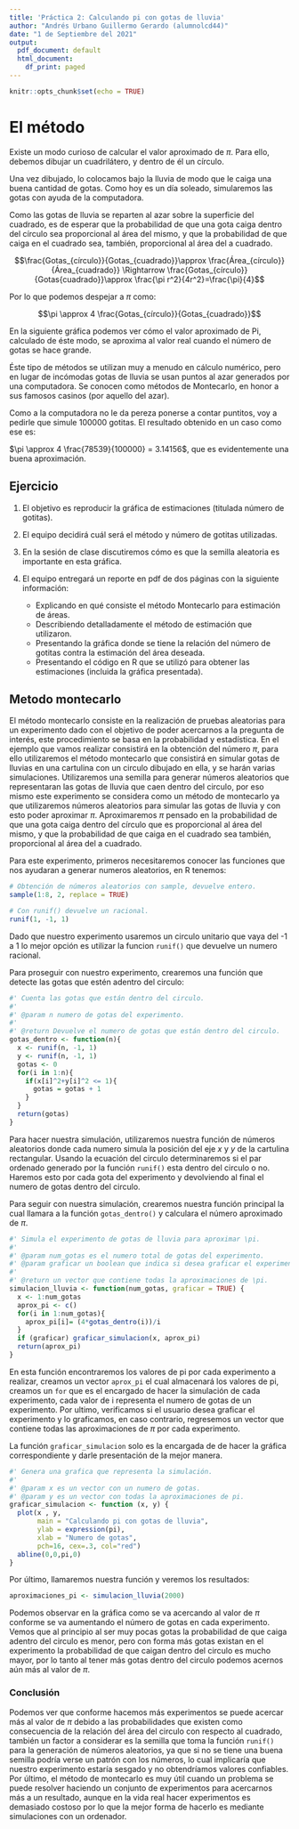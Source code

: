 ```yaml
---
title: 'Práctica 2: Calculando pi con gotas de lluvia'
author: "Andrés Urbano Guillermo Gerardo (alumnolcd44)"
date: "1 de Septiembre del 2021"
output:
  pdf_document: default
  html_document:
    df_print: paged
---
```


```r
knitr::opts_chunk$set(echo = TRUE)
```

# El método

Existe un modo curioso de calcular el valor aproximado de $\pi$. Para ello, debemos dibujar un cuadrilátero, y dentro de él un círculo.

Una vez dibujado, lo colocamos bajo la lluvia de modo que le caiga una buena cantidad de gotas. Como hoy es un día soleado, simularemos las gotas con ayuda de la computadora.

<!-- Here image -->

Como las gotas de lluvia se reparten al azar sobre la superficie del cuadrado, es de esperar que la probabilidad de que una gota caiga dentro del círculo sea proporcional al área del mismo, y que la probabilidad de que caiga en el cuadrado sea, también, proporcional al área del a cuadrado.

$$\frac{Gotas_{círculo}}{Gotas_{cuadrado}}\approx \frac{Área_{círculo}}{Área_{cuadrado}} \Rightarrow \frac{Gotas_{círculo}}{Gotas{cuadrado}}\approx \frac{\pi r^2}{4r^2}=\frac{\pi}{4}$$

Por lo que podemos despejar a $\pi$ como:

$$\pi \approx 4 \frac{Gotas_{círculo}}{Gotas_{cuadrado}}$$

En la siguiente gráfica podemos ver cómo el valor aproximado de Pi, calculado de éste modo, se aproxima al valor real cuando el número de gotas se hace grande.

Éste tipo de métodos se utilizan muy a menudo en cálculo numérico, pero en lugar de incómodas gotas de lluvia se usan puntos al azar generados por una computadora. Se conocen como métodos de Montecarlo, en honor a sus famosos casinos (por aquello del azar).

Como a la computadora no le da pereza ponerse a contar puntitos, voy a pedirle que simule 100000 gotitas. El resultado obtenido en un caso como ese es:

$\pi \approx 4 \frac{78539}{100000} = 3.14156$, que es evidentemente una buena aproximación.

## Ejercicio

1.  El objetivo es reproducir la gráfica de estimaciones (titulada número de gotitas).

2.  El equipo decidirá cuál será el método y número de gotitas utilizadas.

3.  En la sesión de clase discutiremos cómo es que la semilla aleatoria es importante en esta gráfica.

4.  El equipo entregará un reporte en pdf de dos páginas con la siguiente información:

    -   Explicando en qué consiste el método Montecarlo para estimación de áreas.
    -   Describiendo detalladamente el método de estimación que utilizaron.
    -   Presentando la gráfica donde se tiene la relación del número de gotitas contra la estimación del área deseada.
    -   Presentando el código en R que se utilizó para obtener las estimaciones (incluida la gráfica presentada).

## Metodo montecarlo

El método montecarlo consiste en la realización de pruebas aleatorias para un experimento dado con el objetivo de poder acercarnos a la pregunta de interés, este procedimiento se basa en la probabilidad y estadística. En el ejemplo que vamos realizar consistirá en la obtención del número $\pi$, para ello utilizaremos el método montecarlo que consistirá en simular gotas de lluvias en una cartulina con un circulo dibujado en ella, y se harán varias simulaciones. Utilizaremos una semilla para generar números aleatorios que representaran las gotas de lluvia que caen dentro del circulo, por eso mismo este experimento se considera como un método de montecarlo ya que utilizaremos números aleatorios para simular las gotas de lluvia y con esto poder aproximar $\pi$. Aproximaremos $\pi$ pensado en la probabilidad de que una gota caiga dentro del círculo que es proporcional al área del mismo, y que la probabilidad de que caiga en el cuadrado sea también, proporcional al área del a cuadrado.

Para este experimento, primeros necesitaremos conocer las funciones que nos ayudaran a generar numeros aleatorios, en R tenemos:

```R
# Obtención de números aleatorios con sample, devuelve entero.
sample(1:8, 2, replace = TRUE)

# Con runif() devuelve un racional.
runif(1, -1, 1)
```

Dado que nuestro experimento usaremos un circulo unitario que vaya del -1 a 1 lo mejor opción es utilizar la funcion `runif()` que devuelve un numero racional.

Para proseguir con nuestro experimento, crearemos una función que detecte las gotas que estén adentro del circulo:

```R
#' Cuenta las gotas que están dentro del circulo.
#'
#' @param n numero de gotas del experimento.
#'
#' @return Devuelve el numero de gotas que están dentro del circulo.
gotas_dentro <- function(n){
  x <- runif(n, -1, 1)
  y <- runif(n, -1, 1)
  gotas <- 0
  for(i in 1:n){
    if(x[i]^2+y[i]^2 <= 1){
      gotas = gotas + 1   
    }
  }
  return(gotas)
}
```

Para hacer nuestra simulación, utilizaremos nuestra función de números aleatorios donde cada numero simula la posición del eje $x$ y $y$ de la cartulina rectangular. Usando la ecuación del circulo determinaremos si el par ordenado generado por la función `runif()` esta dentro del circulo o no. Haremos esto por cada gota del experimento y devolviendo al final el numero de gotas dentro del circulo.

Para seguir con nuestra simulación, crearemos nuestra función principal la cual llamara a la función `gotas_dentro()` y calculara el número aproximado de $\pi$.

```R
#' Simula el experimento de gotas de lluvia para aproximar \pi.
#'
#' @param num_gotas es el numero total de gotas del experimento. 
#' @param graficar un boolean que indica si desea graficar el experimento.
#' 
#' @return un vector que contiene todas la aproximaciones de \pi.
simulacion_lluvia <- function(num_gotas, graficar = TRUE) {
  x <- 1:num_gotas
  aprox_pi <- c()
  for(i in 1:num_gotas){
    aprox_pi[i]= (4*gotas_dentro(i))/i
  }
  if (graficar) graficar_simulacion(x, aprox_pi)
  return(aprox_pi)
}
```

En esta función encontraremos los valores de pi por cada experimento a realizar, creamos un vector `aprox_pi` el cual almacenará los valores de pi, creamos un `for` que es el encargado de hacer la simulación de cada experimento, cada valor de i representa el numero de gotas de un experimento. Por ultimo, verificamos si el usuario desea graficar el experimento y lo graficamos, en caso contrario, regresemos un vector que contiene todas las aproximaciones de $\pi$ por cada experimento.

La función `graficar_simulacion` solo es la encargada de de hacer la gráfica correspondiente y darle presentación de la mejor manera.

```R
#' Genera una grafica que representa la simulación.
#'
#' @param x es un vector con un numero de gotas.
#' @param y es un vector con todas la aproximaciones de pi.
graficar_simulacion <- function (x, y) {
  plot(x , y,
       main = "Calculando pi con gotas de lluvia",       
       ylab = expression(pi),
       xlab = "Numero de gotas",
       pch=16, cex=.3, col="red")
  abline(0,0,pi,0)
}
```

Por último, llamaremos nuestra función y veremos los resultados:

```R
aproximaciones_pi <- simulacion_lluvia(2000)
```

Podemos observar en la gráfica como se va acercando al valor de $\pi$ conforme se va aumentando el número de gotas en cada experimento. Vemos que al principio al ser muy pocas gotas la probabilidad de que caiga adentro del circulo es menor, pero con forma más gotas existan en el experimento la probabilidad de que caigan dentro del circulo es mucho mayor, por lo tanto al tener más gotas dentro del circulo podemos acernos aún más al valor de $\pi$.

### Conclusión

Podemos ver que conforme hacemos más experimentos se puede acercar más al valor de $\pi$ debido a las probabilidades que existen como consecuencia de la relación del área del circulo con respecto al cuadrado, también un factor a considerar es la semilla que toma la función `runif()` para la generación de números aleatorios, ya que si no se tiene una buena semilla podría verse un patrón con los números, lo cual implicaría que nuestro experimento estaría sesgado y no obtendríamos valores confiables. Por último, el método de montecarlo es muy útil cuando un problema se puede resolver haciendo un conjunto de experimentos para acercarnos más a un resultado, aunque en la vida real hacer experimentos es demasiado costoso por lo que la mejor forma de hacerlo es mediante simulaciones con un ordenador.
